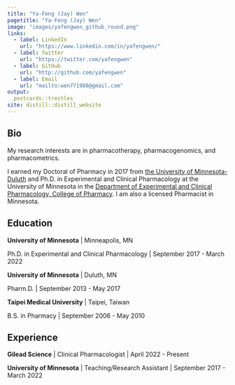 ```yaml
---
title: "Ya-Feng (Jay) Wen"
pagetitle: "Ya-Feng (Jay) Wen"
image: "images/yafengwen_github_round.png"
links:
  - label: LinkedIn
    url: "https://www.linkedin.com/in/yafengwen/"
  - label: Twitter
    url: "https://twitter.com/yafengwen"
  - label: GitHub
    url: "http://github.com/yafengwen"
  - label: Email
    url: "mailto:wen771988@gmail.com"
output:
  postcards::trestles
site: distill::distill_website
---
```

 
## Bio

My research interests are in pharmacotherapy, pharmacogenomics, and pharmacometrics.

I earned my Doctoral of Pharmacy in 2017 from [the University of Minnesota-Duluth](https://www.pharmacy.umn.edu/about/our-campuses/duluth) and Ph.D. in Experimental and Clinical Pharmacology at the University of Minnesota in the [Department of Experimental and Clinical Pharmacology, College of Pharmacy](https://www.pharmacy.umn.edu/departments/experimental-and-clinical-pharmacology). I am also a licensed Pharmacist in Minnesota.


## Education

**University of Minnesota** | Minneapolis, MN

Ph.D. in Experimental and Clinical Pharmacology | September 2017 - March 2022

**University of Minnesota** | Duluth, MN

Pharm.D. | September 2013 - May 2017

**Taipei Medical University** | Taipei, Taiwan

B.S. in Pharmacy | September 2006 - May 2010



## Experience

**Gilead Science** | Clinical Pharmacologist | April 2022 - Present

**University of Minnesota** | Teaching/Research Assistant | September 2017 - March 2022
